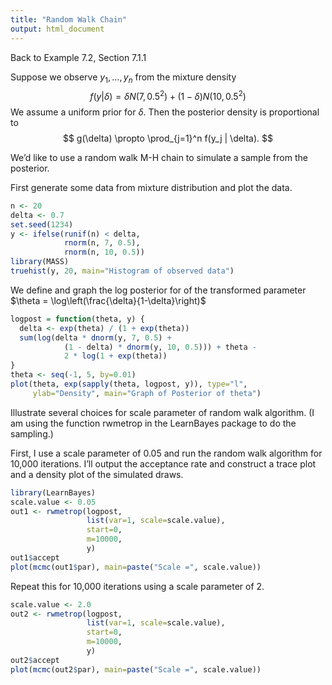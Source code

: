 ```yaml
---
title: "Random Walk Chain"
output: html_document
---
```


Back to Example 7.2, Section 7.1.1

Suppose we observe $y_1, ..., y_n$ from the mixture density
$$
f(y | \delta) = \delta N(7, 0.5^2) + (1 - \delta) N(10, 0.5^2)
$$
We assume a uniform prior for $\delta$.  Then the posterior density is proportional to
$$
g(\delta) \propto \prod_{j=1}^n f(y_j | \delta).
$$

We'd like to use a random walk M-H chain to simulate a sample from the posterior.

First generate some data from mixture distribution and plot the data.

```r
n <- 20
delta <- 0.7
set.seed(1234)
y <- ifelse(runif(n) < delta, 
            rnorm(n, 7, 0.5),
            rnorm(n, 10, 0.5))
library(MASS)
truehist(y, 20, main="Histogram of observed data")
```

We define and graph the log posterior for of the transformed parameter $\theta = \log\left(\frac{\delta}{1-\delta}\right)$

```r
logpost = function(theta, y) {
  delta <- exp(theta) / (1 + exp(theta))
  sum(log(delta * dnorm(y, 7, 0.5) +
            (1 - delta) * dnorm(y, 10, 0.5))) + theta -
            2 * log(1 + exp(theta))
}
theta <- seq(-1, 5, by=0.01)
plot(theta, exp(sapply(theta, logpost, y)), type="l",
     ylab="Density", main="Graph of Posterior of theta")
```

Illustrate several choices for scale parameter of random walk algorithm.  (I am using the function rwmetrop in the LearnBayes package to do the sampling.)

First, I use a scale parameter of 0.05 and run the random walk algorithm for 10,000 iterations.  I'll output the acceptance rate and construct a trace plot and a density plot of the simulated draws.

```r
library(LearnBayes)
scale.value <- 0.05
out1 <- rwmetrop(logpost, 
                 list(var=1, scale=scale.value),
                 start=0,
                 m=10000,
                 y)
out1$accept
plot(mcmc(out1$par), main=paste("Scale =", scale.value))
```

Repeat this for 10,000 iterations using a scale parameter of 2.

```r
scale.value <- 2.0
out2 <- rwmetrop(logpost, 
                 list(var=1, scale=scale.value),
                 start=0,
                 m=10000,
                 y)
out2$accept
plot(mcmc(out2$par), main=paste("Scale =", scale.value))
```

